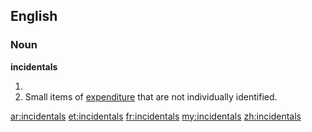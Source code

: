 ==English==

===Noun===
'''incidentals'''

# {{plural of|[[incidental]]}}
# Small items of [[expenditure]] that are not individually identified.

[[ar:incidentals]]
[[et:incidentals]]
[[fr:incidentals]]
[[my:incidentals]]
[[zh:incidentals]]